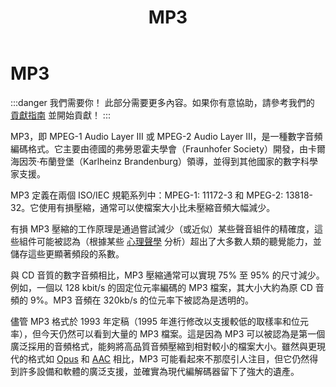 ﻿---
title: MP3
sidebar_position: 4
---

# MP3

:::danger 我們需要你！
此部分需要更多內容。如果你有意協助，請參考我們的 [貢獻指南](../contribution-guide.mdx) 並開始貢獻！
:::

MP3，即 MPEG-1 Audio Layer III 或 MPEG-2 Audio Layer III，是一種數字音頻編碼格式。它主要由德國的弗勞恩霍夫學會（Fraunhofer Society）開發，由卡爾海因茨·布蘭登堡（Karlheinz Brandenburg）領導，並得到其他國家的數字科學家支援。

MP3 定義在兩個 ISO/IEC 規範系列中：MPEG-1: 11172-3 和 MPEG-2: 13818-32。它使用有損壓縮，通常可以使檔案大小比未壓縮音頻大幅減少。

有損 MP3 壓縮的工作原理是通過嘗試減少（或近似）某些聲音組件的精確度，這些組件可能被認為（根據某些 [心理聲學](../introduction/terminology.mdx#perceputal--psychovisual--psychoacoustic) 分析）超出了大多數人類的聽覺能力，並儲存這些更顯著頻段的系數。

與 CD 音質的數字音頻相比，MP3 壓縮通常可以實現 75% 至 95% 的尺寸減少。例如，一個以 128 kbit/s 的固定位元率編碼的 MP3 檔案，其大小大約為原 CD 音頻的 9%。MP3 音頻在 320kb/s 的位元率下被認為是透明的。

儘管 MP3 格式於 1993 年定稿（1995 年進行修改以支援較低的取樣率和位元率），但今天仍然可以看到大量的 MP3 檔案。這是因為 MP3 可以被認為是第一個廣泛採用的音頻格式，能夠將高品質音頻壓縮到相對較小的檔案大小。雖然與更現代的格式如 [Opus](../audio/Opus.mdx) 和 [AAC](../audio/AAC.mdx) 相比，MP3 可能看起來不那麼引人注目，但它仍然得到許多設備和軟體的廣泛支援，並確實為現代編解碼器留下了強大的遺產。